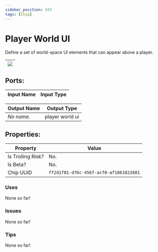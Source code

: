 ```yaml
---
sidebar_position: 433
tags: [Chip]
---
```


# Player World UI


Define a set of world-space UI elements that can appear above a player.

| ![](https://images-ext-2.discordapp.net/external/MPmIaQzlEPmgGWlgi-WxBBXt0Bjv_zWPkg1y1f_sy3s/https/www.recroomcircuits.com/image/circuit/absolute-value?width=206&height=108) |
|-----|

## Ports:

| Input Name | Input Type |
|-----------|-----------|

| Output Name | Output Type |
|-----------|-----------|
| *No name.* | player world ui |

## Properties:

| Property  | Value |
|-------------------|-----------|
| Is Trolling Risk? | No. |
| Is Beta? | No. |
| Chip UUID | `ff2d1f81-d76c-456f-acf0-af1861822681` |

### Uses
None so far!

### Issues
None so far!

### Tips
None so far!

